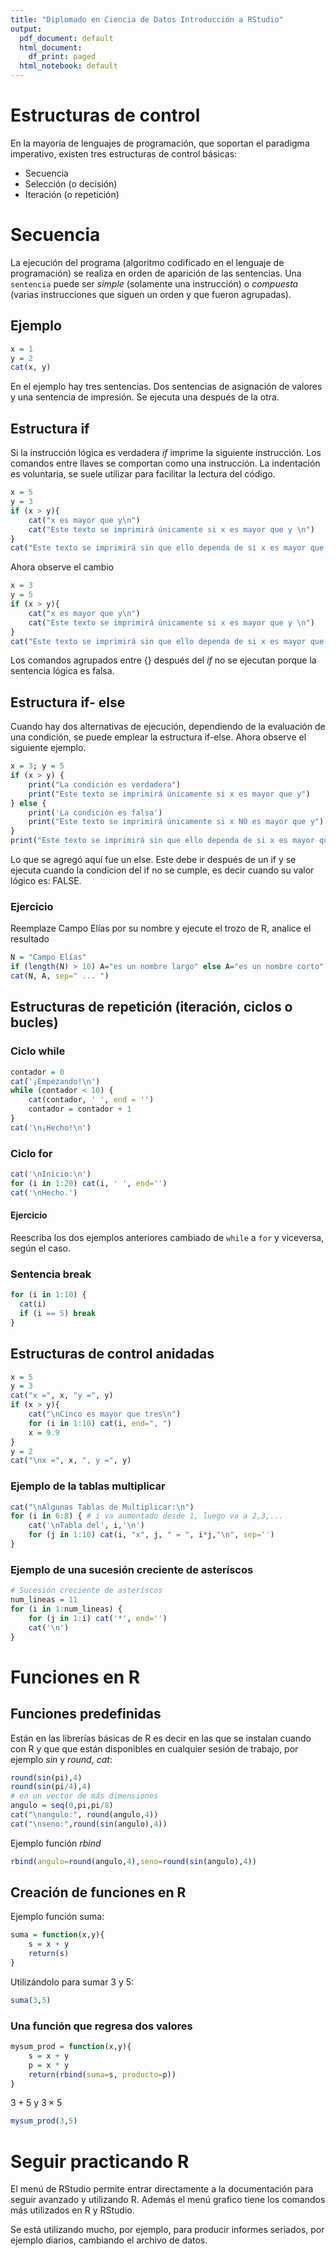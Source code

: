 ```yaml
---
title: "Diplomado en Ciencia de Datos Introducción a RStudio"
output:
  pdf_document: default
  html_document:
    df_print: paged
  html_notebook: default
---
```

# Estructuras de control
En la mayoría de lenguajes de programación, que soportan el paradigma imperativo, existen tres estructuras de control básicas:

- Secuencia
- Selección (o decisión)
- Iteración (o repetición)

# Secuencia
La ejecución del programa (algoritmo codificado en el lenguaje de programación) se realiza en orden de aparición de las sentencias. Una `sentencia` puede ser *simple* (solamente una instrucción) o *compuesta* (varias instrucciones que siguen un orden y que fueron agrupadas).

## Ejemplo

```r
x = 1
y = 2
cat(x, y)
```
En el ejemplo hay tres sentencias. Dos sentencias de asignación de valores y una sentencia de impresión. Se ejecuta una después de la otra.

## Estructura if
Si la instrucción lógica es verdadera *if* imprime la siguiente instrucción. 
Los comandos entre llaves se comportan como una instrucción. La indentación es
voluntaria, se suele utilizar para facilitar la lectura del código.
```r
x = 5
y = 3
if (x > y){
    cat("x es mayor que y\n")
    cat("Este texto se imprimirá únicamente si x es mayor que y \n")
}
cat("Este texto se imprimirá sin que ello dependa de si x es mayor que y\n")
```

Ahora observe el cambio 

```r
x = 3
y = 5
if (x > y){
    cat("x es mayor que y\n")
    cat("Este texto se imprimirá únicamente si x es mayor que y \n")
}
cat("Este texto se imprimirá sin que ello dependa de si x es mayor que y\n")
```

Los comandos agrupados entre {} después del *if* no se ejecutan porque la sentencia 
lógica es falsa.

## Estructura if- else
Cuando hay dos alternativas de ejecución, dependiendo de la evaluación de una condición, se puede emplear la estructura if-else. Ahora observe el siguiente ejemplo.

```r
x = 3; y = 5
if (x > y) {
    print("La condición es verdadera")
    print("Este texto se imprimirá únicamente si x es mayor que y")
} else {
    print('La condición es falsa')
    print("Este texto se imprimirá únicamente si x NO es mayor que y")
}
print("Este texto se imprimirá sin que ello dependa de si x es mayor que y")
```
Lo que se agregó aquí fue un else. Este debe ir después de un if y se ejecuta cuando la condicion del if no se cumple, es decir cuando su valor lógico es: FALSE.

### Ejercicio
Reemplaze Campo Elías por su nombre y ejecute el trozo de R, analice el resultado
```r
N = "Campo Elías"
if (length(N) > 10) A="es un nombre largo" else A="es un nombre corto"
cat(N, A, sep=" ... ")
```

## Estructuras de repetición (iteración, ciclos o bucles)

### Ciclo while

```r
contador = 0
cat('¡Empezando!\n')
while (contador < 10) {
    cat(contador, ' ', end = '')
    contador = contador + 1
}
cat('\n¡Hecho!\n')
```

### Ciclo for

```r
cat('\nInicio:\n')
for (i in 1:20) cat(i, ' ', end='')
cat('\nHecho.')
```
#### Ejercicio

Reescriba los dos ejemplos anteriores cambiado de `while` a `for` y viceversa, según el caso.

### Sentencia break

```r
for (i in 1:10) {
  cat(i)
  if (i == 5) break
}
```

## Estructuras de control anidadas

```r
x = 5
y = 3
cat("x =", x, "y =", y)
if (x > y){ 
    cat("\nCinco es mayor que tres\n")
    for (i in 1:10) cat(i, end=", ")
    x = 9.9
}
y = 2
cat("\nx =", x, ", y =", y)
```
### Ejemplo de la tablas multiplicar
```r
cat("\nAlgunas Tablas de Multiplicar:\n")
for (i in 6:8) { # i va aumentado desde 1, luego va a 2,3,...
    cat('\nTabla del', i,'\n')
    for (j in 1:10) cat(i, "x", j, " = ", i*j,"\n", sep='')
}
```

### Ejemplo de una sucesión creciente de asteríscos

```r
# Sucesión creciente de asteríscos
num_lineas = 11
for (i in 1:num_lineas) {            
    for (j in 1:i) cat('*', end='')        
    cat('\n')   
}
```
# Funciones en R

## Funciones predefinidas

Están en las librerías básicas de R es decir en las que se instalan cuando con R y que que están disponibles en cualquier sesión de trabajo, por ejemplo *sin* y *round*, *cat*:

```r
round(sin(pi),4)
round(sin(pi/4),4)
# en un vector de más dimensiones
angulo = seq(0,pi,pi/8)
cat("\nangulo:", round(angulo,4))
cat("\nseno:",round(sin(angulo),4))
```
Ejemplo función *rbind*

```r
rbind(angulo=round(angulo,4),seno=round(sin(angulo),4))
```
## Creación de funciones en R

Ejemplo función suma:

```r
suma = function(x,y){
    s = x + y
    return(s)
}
```
Utilizándolo para sumar 3 y 5:

```r
suma(3,5)
```
   
### Una función que regresa dos valores

```r
mysum_prod = function(x,y){
    s = x + y
    p = x * y
    return(rbind(suma=s, producto=p))
}
```
$3+5$ y $3\times 5$
```r
mysum_prod(3,5)
```

# Seguir practicando R

El menú de RStudio permite entrar directamente a la documentación para seguir avanzado y utilizando R. Además el menú grafico tiene los comandos más utilizados en R y RStudio.

Se está utilizando mucho, por ejemplo, para producir informes seriados, por ejemplo diarios, cambiando el archivo de datos.


